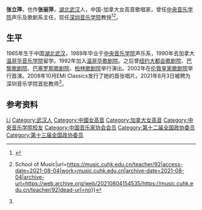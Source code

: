 {{Otheruses|other=名为张丽萍的其他人物|张丽萍}}

'''张立萍'''{{BD|1965年|8月3日}}，也作'''张丽萍'''，[[湖北|湖北]][[武汉|武汉]]人，中国-加拿大女高音歌唱家，曾任[[中央音乐学院|中央音乐学院]]声乐及歌剧系主任，现任[[深圳音乐学院|深圳音乐学院]]教授<ref name=":0">{{Cite web|title=深圳音乐学院揭牌成立，首批学生将于今年9月1日入学_读特新闻客户端|url=https://www.dutenews.com/jiaoyu/p/3344789.html|access-date=2021-08-04|work=www.dutenews.com|archive-date=2021-08-04|archive-url=https://web.archive.org/web/20210804154221/https://www.dutenews.com/jiaoyu/p/3344789.html|dead-url=no}}</ref><ref>{{Cite web|title=张立萍 {{!}} School of Music|url=https://music.cuhk.edu.cn/teacher/92|access-date=2021-08-04|work=music.cuhk.edu.cn|archive-date=2021-08-04|archive-url=https://web.archive.org/web/20210804154535/https://music.cuhk.edu.cn/teacher/92|dead-url=no}}</ref>。

== 生平 ==
1965年生于中国[[湖北|湖北]][[武汉|武汉]]，1989年毕业于[[中央音乐学院|中央音乐学院]]声乐系，1990年去加拿大[[温哥华音乐学院|温哥华音乐学院]]留学。1992年加入[[温哥华歌剧院|温哥华歌剧院]]。之后曾[[纽约大都会歌剧院|纽约大都会歌剧院]]、[[巴黎歌剧院|巴黎歌剧院]]、[[巴塞罗那歌剧院|巴塞罗那歌剧院]]、[[柏林歌剧院|柏林歌剧院]]举行演出。2002年在[[伦敦皇家歌剧院|伦敦皇家歌剧院]]举行首演。2008年10月EMI Classics发行了她的首张唱片。2021年8月3日被聘为深圳音乐学院首批教师<ref name=":0" />。

== 参考资料 ==
{{reflist}}

{{歌手小作品}}
{{中国音乐家协会第七届理事会}}
{{中国音乐家协会第八届理事会}}
{{環球唱片 (中國)}}
{{Authority control}}
{{DEFAULTSORT:Zhang张}}
[[Category:张姓|Li]]
[[Category:武汉人|Category:武汉人]]
[[Category:中國女高音|Category:中國女高音]]
[[Category:加拿大女高音|Category:加拿大女高音]]
[[Category:中央音乐学院校友|Category:中央音乐学院校友]]
[[Category:中国音乐家协会会员|Category:中国音乐家协会会员]]
[[Category:第十二届全国政协委员|Category:第十二届全国政协委员]]
[[Category:第十三届全国政协委员|Category:第十三届全国政协委员]]